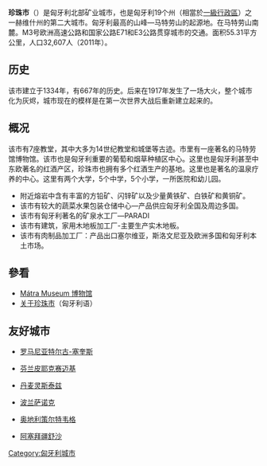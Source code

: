 {{Infobox Settlement
| name = 珍珠市<br/>Gyöngyös
| image_skyline = Víztorony - Gyöngyös.jpg
| imagesize = 250px
| image_caption = 
| image_flag = Flag of Gyöngyös.svg
| image_shield = Coa_Hungary_Town_Gyöngyös.svg
| pushpin_map = Hungary
| pushpin_label_position = bottom
| subdivision_type = 国家
| subdivision_name = {{HUN}}
| subdivision_type1 = [[匈牙利行政区划|州]]
| subdivision_name1 = [[赫维什州|赫维什州]]
| subdivision_type2 = 
| subdivision_name2 = 
| elevation_m = 
| elevation_ft = 
| area_total_km2 = 54.1
| population_as_of = 2001年
| population_total = 33553
| population_density_km2 = auto
| timezone = [[CET|CET]]
| utc_offset = +1
| timezone_DST = [[CEST|CEST]]
| utc_offset_DST = +2
| website =  
}}
'''珍珠市'''（{{lang-hu|Gyöngyös}}）是匈牙利北部矿业城市，也是匈牙利19个州（相當於[[一級行政區|一級行政區]]）之一赫维什州的第二大城市。匈牙利最高的山峰—马特劳山的起源地。在马特劳山南麓。M3号欧洲高速公路和国家公路E71和E3公路贯穿城市的交通。面积55.31平方公里，人口32,607人（2011年）。

== 历史 ==
该市建立于1334年，有667年的历史。后来在1917年发生了一场大火，整个城市化为灰烬，城市现在的模样是在第一次世界大战后重新建立起来的。

== 概况 ==
该市有7座教堂，其中大多为14世纪教堂和城堡等古迹。市里有一座著名的马特劳馆博物馆。该市也是匈牙利重要的葡萄和烟草种植区中心。这里也是匈牙利甚至中东欧著名的红酒产区，珍珠市也拥有多个红酒生产的基地。这里也是著名的温泉疗养的中心。这里有两个大学，5个中学，5个小学，一所医院和幼儿园。

*附近熔岩中含有丰富的方铅矿、闪锌矿以及少量黄铁矿、白铁矿和黄铜矿。
*该市有较大的蔬菜水果包装仓储中心—产品供应匈牙利全国及周边多国。
*该市有匈牙利著名的矿泉水工厂—PARADI
*该市有建筑，家用木地板加工厂-主要生产实木地板。
*该市有肉制品加工厂：产品出口塞尔维亚，斯洛文尼亚及欧洲多国和匈牙利本土市场。 

==參看==
* [https://www-museum-hu.translate.goog/muzeum/427/Matra_Muzeum?_x_tr_sch=http&_x_tr_sl=hu&_x_tr_tl=en&_x_tr_hl=en&_x_tr_pto=sc Mátra Museum 博物馆]
* [https://web-archive-org.translate.goog/web/20070929181319/http://www.gyongyos.info/orczy-kastely-tortentete.html?_x_tr_sl=hu&_x_tr_tl=en&_x_tr_hl=en&_x_tr_pto=sc 关于珍珠市]（匈牙利语）

==友好城市==
*{{flagicon|Romania}}[[罗马尼亚|罗马尼亚]][[特尔古-塞奎斯|特尔古-塞奎斯]]
*{{flagicon|Finland}}[[芬兰|芬兰]][[皮耶克赛迈基|皮耶克赛迈基]]
*{{flagicon|Denmark}}[[丹麦|丹麦]][[灵斯泰兹|灵斯泰兹]]
*{{flagicon|Poland}}[[波兰|波兰]][[萨诺克|萨诺克]]
*{{flagicon|Austria}}[[奥地利|奥地利]][[策尔特韦格|策尔特韦格]]
*{{flagicon|Azerbaijan}}[[阿塞拜疆|阿塞拜疆]][[舒沙|舒沙]]

{{Authority control}}
{{DEFAULTSORT:Gyöngyös}}
[[Category:匈牙利城市|Category:匈牙利城市]]